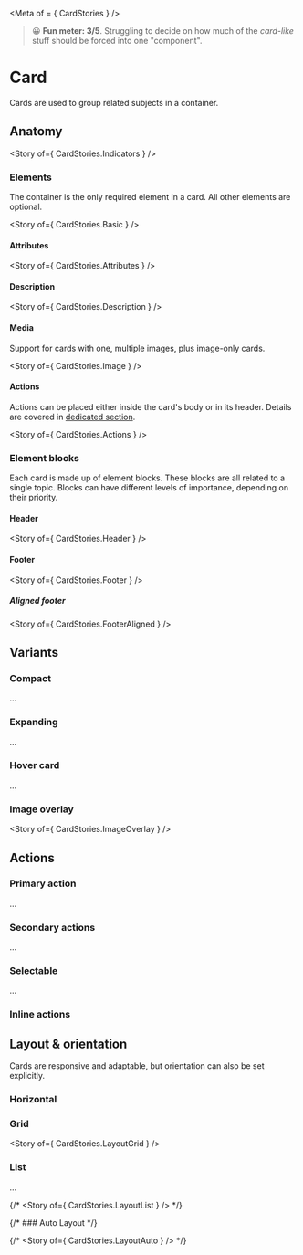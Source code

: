 
<Meta of = { CardStories } />

> 😀 **Fun meter: 3/5**. Struggling to decide on how much of the _card-like_ stuff should be forced into one "component".

# Card

Cards are used to group related subjects in a container.

<Canvas>
  <Story of={ CardStories.Card } />
</Canvas>

## Anatomy

<Story of={ CardStories.Indicators } />

### Elements

The container is the only required element in a card. All other elements are optional.

<Story of={ CardStories.Basic } />

#### Attributes

<Story of={ CardStories.Attributes } />

#### Description

<Story of={ CardStories.Description } />

#### Media

Support for cards with one, multiple images, plus image-only cards.

<Story of={ CardStories.Image } />

#### Actions

Actions can be placed either inside the card's body or in its header. Details are covered in [dedicated section](#actions-1).

<Story of={ CardStories.Actions } />

### Element blocks

Each card is made up of element blocks. These blocks are all related to a single topic.
Blocks can have different levels of importance, depending on their priority.

#### Header

<Story of={ CardStories.Header } />

#### Footer

<Story of={ CardStories.Footer } />

##### Aligned footer

<Story of={ CardStories.FooterAligned } />

## Variants

### Compact

...

### Expanding

...

### Hover card

...

### Image overlay

<Story of={ CardStories.ImageOverlay } />

## Actions

### Primary action

...

### Secondary actions

...

### Selectable

...

### Inline actions

## Layout & orientation

Cards are responsive and adaptable, but orientation can also be set explicitly.

### Horizontal

### Grid

<Story of={ CardStories.LayoutGrid } />

### List

...

{/* <Story of={ CardStories.LayoutList } /> */}

{/* ### Auto Layout */}

{/* <Story of={ CardStories.LayoutAuto } /> */}